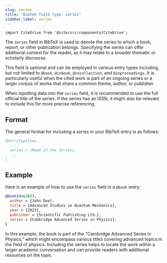 ```yaml
---
slug: series
title: "BibTeX field type: series"
sidebar_label: series
---
```


```mdx-code-block
import CiteDrive from '@site/src/components/CiteDrive';
```

The `series` field in BibTeX is used to denote the series to which a book, report, or other publication belongs. Specifying the series can offer additional context for the reader, as it may relate to a broader thematic or scholarly discourse.

<CiteDrive />

This field is optional and can be employed in various entry types including, but not limited to `@book`, `@inbook`, `@incollection`, and `@inproceedings`. It is particularly useful when the cited work is part of an ongoing series or a larger corpus of works that share a common theme, author, or publisher.

When inputting data into the `series` field, it is recommended to use the full official title of the series. If the series has an ISSN, it might also be relevant to include this for more precise referencing.

## Format

The general format for including a series in your BibTeX entry is as follows:

```bibtex
@entrytype{key,
  ...
  series = {Name of the Series},
  ...
}
```

## Example

Here is an example of how to use the `series` field in a `@book` entry:

```bibtex
@book{doe2023,
  author = {John Doe},
  title = {Advanced Studies in Quantum Mechanics},
  year = {2023},
  publisher = {Scientific Publishing Ltd.},
  series = {Cambridge Advanced Series in Physics},
}
```

In this example, the book is part of the "Cambridge Advanced Series in Physics," which might encompass various titles covering advanced topics in the field of physics. Including the series helps to locate the work within a larger academic conversation and can provide readers with additional resources on the topic.